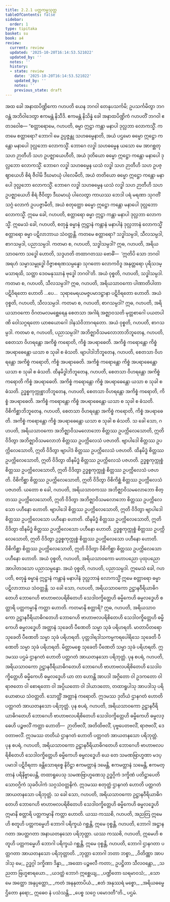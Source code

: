 ```yaml
---
title: 2.2.1 ပတ္တကမ္မသုတ္တ
tableOfContents: false
sidebar:
  order: 1
type: tipitaka
basket: su
book: a4
review:
  current: review
  updated: '2025-10-20T16:14:53.521022'
  updated_by: ''
  notes: ''
  history:
  - state: review
    date: '2025-10-20T16:14:53.521022'
    updated_by: ''
    notes: ''
    previous_state: draft
---
```



<DynamicBreadcrumb />


<ReviewStatus review={frontmatter.review} showDetails={true} />

<HypothesisAnnotation frontmatter={frontmatter} />

<Division number="61" book="a4" e="ch" v="15" p="376">

<Paragraph number="439" book="a4">
အထ ခေါ အနာထပိဏ္ဍိကော ဂဟပတိ ယေန ဘဂဝါ တေနုပသင်္ကမိ; ဥပသင်္ကမိတွာ ဘဂဝန္တံ အဘိဝါဒေတွာ ဧကမန္တံ နိသီဒိ. ဧကမန္တံ နိသိန္နံ ခေါ အနာထပိဏ္ဍိကံ ဂဟပတိံ ဘဂဝါ ဧတဒဝေါစ—
</Paragraph>

<Paragraph number="440" book="a4">
“စတ္တာရောမေ, ဂဟပတိ, ဓမ္မာ ဣဋ္ဌာ ကန္တာ မနာပါ ဒုလ္လဘာ လောကသ္မိံ. ကတမေ စတ္တာရော? ဘောဂါ မေ ဥပ္ပဇ္ဇန္တု သဟဓမ္မေနာတိ, အယံ ပဌမော ဓမ္မော ဣဋ္ဌော ကန္တော မနာပေါ ဒုလ္လဘော လောကသ္မိံ.
</Paragraph>

<Paragraph number="441" book="a4">
ဘောဂေ လဒ္ဓါ သဟဓမ္မေန ယသော မေ အာဂစ္ဆတု သဟ ဉာတီဟိ သဟ ဥပဇ္ဈာယေဟီတိ, အယံ ဒုတိယော ဓမ္မော ဣဋ္ဌော ကန္တော မနာပေါ ဒုလ္လဘော လောကသ္မိံ.
</Paragraph>

<Paragraph number="442" book="a4">
ဘောဂေ လဒ္ဓါ သဟဓမ္မေန ယသံ လဒ္ဓါ သဟ ဉာတီဟိ သဟ ဥပဇ္ဈာယေဟိ စိရံ ဇီဝါမိ ဒီဃမာယုံ ပါလေမီတိ, အယံ တတိယော ဓမ္မော ဣဋ္ဌော ကန္တော မနာပေါ ဒုလ္လဘော လောကသ္မိံ.
</Paragraph>

<Paragraph number="443" book="a4">
ဘောဂေ လဒ္ဓါ သဟဓမ္မေန ယသံ လဒ္ဓါ သဟ ဉာတီဟိ သဟ ဥပဇ္ဈာယေဟိ စိရံ ဇီဝိတွာ ဒီဃမာယုံ ပါလေတွာ ကာယဿ ဘေဒါ ပရံ မရဏာ သုဂတိံ သဂ္ဂံ လောကံ ဥပပဇ္ဇာမီတိ, အယံ စတုတ္ထော ဓမ္မော ဣဋ္ဌော ကန္တော မနာပေါ ဒုလ္လဘော လောကသ္မိံ. ဣမေ ခေါ, ဂဟပတိ, စတ္တာရော ဓမ္မာ ဣဋ္ဌာ ကန္တာ မနာပါ ဒုလ္လဘာ လောကသ္မိံ.
</Paragraph>

<Paragraph number="444" book="a4">
ဣမေသံ ခေါ, ဂဟပတိ, စတုန္နံ ဓမ္မာနံ ဣဋ္ဌာနံ ကန္တာနံ မနာပါနံ ဒုလ္လဘာနံ လောကသ္မိံ စတ္တာရော ဓမ္မာ ပဋိလာဘာယ သံဝတ္တန္တိ. ကတမေ စတ္တာရော? သဒ္ဓါသမ္ပဒါ, သီလသမ္ပဒါ, စာဂသမ္ပဒါ, ပညာသမ္ပဒါ.
</Paragraph>

<Paragraph number="445" book="a4">
ကတမာ စ, ဂဟပတိ, သဒ္ဓါသမ္ပဒါ? ဣဓ, ဂဟပတိ, အရိယသာဝကော သဒ္ဓေါ ဟောတိ, သဒ္ဒဟတိ တထာဂတဿ ဗောဓိံ—  ‘ဣတိပိ သော ဘဂဝါ အရဟံ သမ္မာသမ္ဗုဒ္ဓေါ ဝိဇ္ဇာစရဏသမ္ပန္နော သုဂတော လောကဝိဒူ အနုတ္တရော ပုရိသဒမ္မသာရထိ, သတ္ထာ ဒေဝမနုဿာနံ ဗုဒ္ဓေါ ဘဂဝါ’တိ. အယံ ဝုစ္စတိ, ဂဟပတိ, သဒ္ဓါသမ္ပဒါ.
</Paragraph>

<Paragraph number="446" book="a4">
ကတမာ စ, ဂဟပတိ, သီလသမ္ပဒါ? ဣဓ, ဂဟပတိ, အရိယသာဝကော ပါဏာတိပါတာ ပဋိဝိရတော ဟောတိ …ပေ…  သုရာမေရယမဇ္ဇပမာဒဋ္ဌာနာ ပဋိဝိရတော ဟောတိ. အယံ ဝုစ္စတိ, ဂဟပတိ, သီလသမ္ပဒါ.
</Paragraph>

<Paragraph number="447" book="a4">
ကတမာ စ, ဂဟပတိ, စာဂသမ္ပဒါ? ဣဓ, ဂဟပတိ, အရိယသာဝကော ဝိဂတမလမစ္ဆေရေန စေတသာ အဂါရံ အဇ္ဈာဝသတိ မုတ္တစာဂေါ ပယတပါဏိ ဝေါသဂ္ဂရတော ယာစယောဂေါ ဒါနသံဝိဘာဂရတော. အယံ ဝုစ္စတိ, ဂဟပတိ, စာဂသမ္ပဒါ.
</Paragraph>

<Paragraph number="448" book="a4">
ကတမာ စ, ဂဟပတိ, ပညာသမ္ပဒါ? အဘိဇ္ဈာဝိသမလောဘာဘိဘူတေန, ဂဟပတိ, စေတသာ ဝိဟရန္တော အကိစ္စံ ကရောတိ, ကိစ္စံ အပရာဓေတိ. အကိစ္စံ ကရောန္တော ကိစ္စံ အပရာဓေန္တော ယသာ စ သုခါ စ ဓံသတိ. ဗျာပါဒါဘိဘူတေန, ဂဟပတိ, စေတသာ ဝိဟရန္တော အကိစ္စံ ကရောတိ, ကိစ္စံ အပရာဓေတိ. အကိစ္စံ ကရောန္တော ကိစ္စံ အပရာဓေန္တော ယသာ စ သုခါ စ ဓံသတိ. ထိနမိဒ္ဓါဘိဘူတေန, ဂဟပတိ, စေတသာ ဝိဟရန္တော အကိစ္စံ ကရောတိ ကိစ္စံ အပရာဓေတိ. အကိစ္စံ ကရောန္တော ကိစ္စံ အပရာဓေန္တော ယသာ စ သုခါ စ ဓံသတိ. ဥဒ္ဓစ္စကုက္ကုစ္စာဘိဘူတေန, ဂဟပတိ, စေတသာ ဝိဟရန္တော အကိစ္စံ ကရောတိ, ကိစ္စံ အပရာဓေတိ. အကိစ္စံ ကရောန္တော ကိစ္စံ အပရာဓေန္တော ယသာ စ သုခါ စ ဓံသတိ. ဝိစိကိစ္ဆာဘိဘူတေန, ဂဟပတိ, စေတသာ ဝိဟရန္တော အကိစ္စံ ကရောတိ, ကိစ္စံ အပရာဓေတိ. အကိစ္စံ ကရောန္တော ကိစ္စံ အပရာဓေန္တော ယသာ စ သုခါ စ ဓံသတိ.
</Paragraph>

<Paragraph number="449" book="a4">
သ ခေါ သော, ဂဟပတိ, အရိယသာဝကော အဘိဇ္ဈာဝိသမလောဘော စိတ္တဿ ဥပက္ကိလေသောတိ, ဣတိ ဝိဒိတွာ အဘိဇ္ဈာဝိသမလောဘံ စိတ္တဿ ဥပက္ကိလေသံ ပဇဟတိ. ဗျာပါဒေါ စိတ္တဿ ဥပက္ကိလေသောတိ, ဣတိ ဝိဒိတွာ ဗျာပါဒံ စိတ္တဿ ဥပက္ကိလေသံ ပဇဟတိ. ထိနမိဒ္ဓံ စိတ္တဿ ဥပက္ကိလေသောတိ, ဣတိ ဝိဒိတွာ ထိနမိဒ္ဓံ စိတ္တဿ ဥပက္ကိလေသံ ပဇဟတိ. ဥဒ္ဓစ္စကုက္ကုစ္စံ စိတ္တဿ ဥပက္ကိလေသောတိ, ဣတိ ဝိဒိတွာ ဥဒ္ဓစ္စကုက္ကုစ္စံ စိတ္တဿ ဥပက္ကိလေသံ ပဇဟတိ. ဝိစိကိစ္ဆာ စိတ္တဿ ဥပက္ကိလေသောတိ, ဣတိ ဝိဒိတွာ ဝိစိကိစ္ဆံ စိတ္တဿ ဥပက္ကိလေသံ ပဇဟတိ.
</Paragraph>

<Paragraph number="450" book="a4">
ယတော စ ခေါ, ဂဟပတိ, အရိယသာဝကဿ အဘိဇ္ဈာဝိသမလောဘော စိတ္တဿ ဥပက္ကိလေသောတိ, ဣတိ ဝိဒိတွာ အဘိဇ္ဈာဝိသမလောဘော စိတ္တဿ ဥပက္ကိလေသော ပဟီနော ဟောတိ. ဗျာပါဒေါ စိတ္တဿ ဥပက္ကိလေသောတိ, ဣတိ ဝိဒိတွာ ဗျာပါဒေါ စိတ္တဿ ဥပက္ကိလေသော ပဟီနော ဟောတိ. ထိနမိဒ္ဓံ စိတ္တဿ ဥပက္ကိလေသောတိ, ဣတိ ဝိဒိတွာ ထိနမိဒ္ဓံ စိတ္တဿ ဥပက္ကိလေသော ပဟီနော ဟောတိ. ဥဒ္ဓစ္စကုက္ကုစ္စံ စိတ္တဿ ဥပက္ကိလေသောတိ, ဣတိ ဝိဒိတွာ ဥဒ္ဓစ္စကုက္ကုစ္စံ စိတ္တဿ ဥပက္ကိလေသော ပဟီနော ဟောတိ. ဝိစိကိစ္ဆာ စိတ္တဿ ဥပက္ကိလေသောတိ, ဣတိ ဝိဒိတွာ ဝိစိကိစ္ဆာ စိတ္တဿ ဥပက္ကိလေသော ပဟီနော ဟောတိ. အယံ ဝုစ္စတိ, ဂဟပတိ, အရိယသာဝကော မဟာပညော ပုထုပညော အာပါတဒသော ပညာသမ္ပန္နော. အယံ ဝုစ္စတိ, ဂဟပတိ, ပညာသမ္ပဒါ. ဣမေသံ ခေါ, ဂဟပတိ, စတုန္နံ ဓမ္မာနံ ဣဋ္ဌာနံ ကန္တာနံ မနာပါနံ ဒုလ္လဘာနံ လောကသ္မိံ ဣမေ စတ္တာရော ဓမ္မာ ပဋိလာဘာယ သံဝတ္တန္တိ.
</Paragraph>

<Paragraph number="451" book="a4">
သ ခေါ သော, ဂဟပတိ, အရိယသာဝကော ဥဋ္ဌာနဝီရိယာဓိဂတေဟိ ဘောဂေဟိ ဗာဟာဗလပရိစိတေဟိ သေဒါဝက္ခိတ္တေဟိ ဓမ္မိကေဟိ ဓမ္မလဒ္ဓေဟိ စတ္တာရိ ပတ္တကမ္မာနိ ကတ္တာ ဟောတိ. ကတမာနိ စတ္တာရိ? ဣဓ, ဂဟပတိ, အရိယသာဝကော ဥဋ္ဌာနဝီရိယာဓိဂတေဟိ ဘောဂေဟိ ဗာဟာဗလပရိစိတေဟိ သေဒါဝက္ခိတ္တေဟိ ဓမ္မိကေဟိ ဓမ္မလဒ္ဓေဟိ အတ္တာနံ သုခေတိ ပီဏေတိ သမ္မာ သုခံ ပရိဟရတိ. မာတာပိတရော သုခေတိ ပီဏေတိ သမ္မာ သုခံ ပရိဟရတိ. ပုတ္တဒါရဒါသကမ္မကရပေါရိသေ သုခေတိ ပီဏေတိ သမ္မာ သုခံ ပရိဟရတိ. မိတ္တာမစ္စေ သုခေတိ ပီဏေတိ သမ္မာ သုခံ ပရိဟရတိ. ဣဒမဿ ပဌမံ ဌာနဂတံ ဟောတိ ပတ္တဂတံ အာယတနသော ပရိဘုတ္တံ.
</Paragraph>

<Paragraph number="452" book="a4">
ပုန စပရံ, ဂဟပတိ, အရိယသာဝကော ဥဋ္ဌာနဝီရိယာဓိဂတေဟိ ဘောဂေဟိ ဗာဟာဗလပရိစိတေဟိ သေဒါဝက္ခိတ္တေဟိ ဓမ္မိကေဟိ ဓမ္မလဒ္ဓေဟိ ယာ တာ ဟောန္တိ အာပဒါ အဂ္ဂိတော ဝါ ဥဒကတော ဝါ ရာဇတော ဝါ စောရတော ဝါ အပ္ပိယတော ဝါ ဒါယာဒတော, တထာရူပါသု အာပဒါသု ပရိယောဓာယ သံဝတ္တတိ. သောတ္ထိံ အတ္တာနံ ကရောတိ. ဣဒမဿ ဒုတိယံ ဌာနဂတံ ဟောတိ ပတ္တဂတံ အာယတနသော ပရိဘုတ္တံ.
</Paragraph>

<Paragraph number="453" book="a4">
ပုန စပရံ, ဂဟပတိ, အရိယသာဝကော ဥဋ္ဌာနဝီရိယာဓိဂတေဟိ ဘောဂေဟိ ဗာဟာဗလပရိစိတေဟိ သေဒါဝက္ခိတ္တေဟိ ဓမ္မိကေဟိ ဓမ္မလဒ္ဓေဟိ ပဉ္စဗလိံ ကတ္တာ ဟောတိ—  ဉာတိဗလိံ, အတိထိဗလိံ, ပုဗ္ဗပေတဗလိံ, ရာဇဗလိံ, ဒေဝတာဗလိံ. ဣဒမဿ တတိယံ ဌာနဂတံ ဟောတိ ပတ္တဂတံ အာယတနသော ပရိဘုတ္တံ.
</Paragraph>

<Paragraph number="454" book="a4">
ပုန စပရံ, ဂဟပတိ, အရိယသာဝကော ဥဋ္ဌာနဝီရိယာဓိဂတေဟိ ဘောဂေဟိ ဗာဟာဗလပရိစိတေဟိ သေဒါဝက္ခိတ္တေဟိ ဓမ္မိကေဟိ ဓမ္မလဒ္ဓေဟိ ယေ တေ သမဏဗြာဟ္မဏာ မဒပ္ပမာဒါ ပဋိဝိရတာ ခန္တိသောရစ္စေ နိဝိဋ္ဌာ ဧကမတ္တာနံ ဒမေန္တိ, ဧကမတ္တာနံ သမေန္တိ, ဧကမတ္တာနံ ပရိနိဗ္ဗာပေန္တိ, တထာရူပေသု သမဏဗြာဟ္မဏေသု ဥဒ္ဓဂ္ဂိကံ ဒက္ခိဏံ ပတိဋ္ဌာပေတိ သောဝဂ္ဂိကံ သုခဝိပါကံ သဂ္ဂသံဝတ္တနိကံ. ဣဒမဿ စတုတ္ထံ ဌာနဂတံ ဟောတိ ပတ္တဂတံ အာယတနသော ပရိဘုတ္တံ.
</Paragraph>

<Paragraph number="455" book="a4">
သ ခေါ သော, ဂဟပတိ, အရိယသာဝကော ဥဋ္ဌာနဝီရိယာဓိဂတေဟိ ဘောဂေဟိ ဗာဟာဗလပရိစိတေဟိ သေဒါဝက္ခိတ္တေဟိ ဓမ္မိကေဟိ ဓမ္မလဒ္ဓေဟိ ဣမာနိ စတ္တာရိ ပတ္တကမ္မာနိ ကတ္တာ ဟောတိ. ယဿ ကဿစိ, ဂဟပတိ, အညတြ ဣမေဟိ စတူဟိ ပတ္တကမ္မေဟိ ဘောဂါ ပရိက္ခယံ ဂစ္ဆန္တိ, ဣမေ ဝုစ္စန္တိ, ဂဟပတိ, ဘောဂါ အဋ္ဌာနဂတာ အပတ္တဂတာ အနာယတနသော ပရိဘုတ္တာ. ယဿ ကဿစိ, ဂဟပတိ, ဣမေဟိ စတူဟိ ပတ္တကမ္မေဟိ ဘောဂါ ပရိက္ခယံ ဂစ္ဆန္တိ, ဣမေ ဝုစ္စန္တိ, ဂဟပတိ, ဘောဂါ ဌာနဂတာ ပတ္တဂတာ အာယတနသော ပရိဘုတ္တာတိ.
</Paragraph>

<Paragraph number="456" book="a4">
_ဘုတ္တာ ဘောဂါ ဘတာ ဘစ္စာ,_  
_ဝိတိဏ္ဏာ အာပဒါသု မေ;_  
ဥဒ္ဓဂ္ဂါ ဒက္ခိဏာ ဒိန္နာ,_  
_အထော ပဉ္စဗလီ ကတာ;_  
ဥပဋ္ဌိတာ သီလဝန္တော,_  
_သညတာ ဗြဟ္မစာရယော._  

</Paragraph>

<Paragraph number="457" type="verses" book="a4">
_ယဒတ္ထံ ဘောဂံ ဣစ္ဆေယျ,_  
_ပဏ္ဍိတော ဃရမာဝသံ;_  
_သော မေ အတ္ထော အနုပ္ပတ္တော,_  
_ကတံ အနနုတာပိယံ._  

</Paragraph>

<Paragraph number="458" type="verses" book="a4">
_ဧတံ အနုဿရံ မစ္စော,_  
_အရိယဓမ္မေ ဌိတော နရော;_  
ဣဓေဝ နံ ပသံသန္တိ,_  
_ပေစ္စ သဂ္ဂေ ပမောဒတီ”တိ._  


</Paragraph>
</Division>

<Paragraph number="459" type="center" book="a4">
ပဌမံ.
</Paragraph>